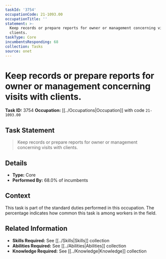 ```yaml
---
taskId: '3754'
occupationCode: 21-1093.00
occupationTitle: ''
statement: >-
  Keep records or prepare reports for owner or management concerning visits with
  clients.
taskType: Core
incumbentsResponding: 68
collection: Tasks
source: onet
---
```

# Keep records or prepare reports for owner or management concerning visits with clients.

**Task ID:** 3754
**Occupation:** [[../Occupations|Occupation]] with code `21-1093.00`

## Task Statement

> Keep records or prepare reports for owner or management concerning visits with clients.

## Details

- **Type:** Core
- **Performed By:** 68.0% of incumbents

## Context

This task is part of the standard duties performed in this occupation. The percentage indicates how common this task is among workers in the field.

## Related Information

- **Skills Required:** See [[../Skills|Skills]] collection
- **Abilities Required:** See [[../Abilities|Abilities]] collection
- **Knowledge Required:** See [[../Knowledge|Knowledge]] collection
